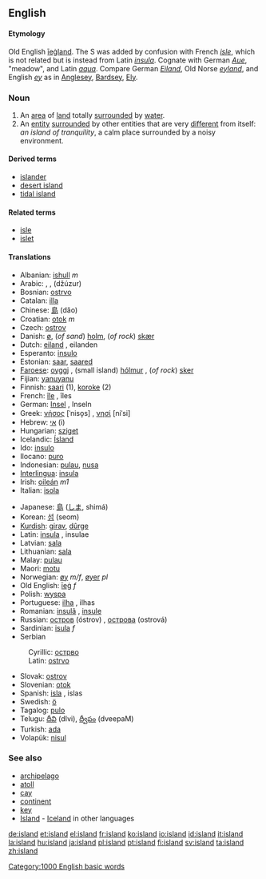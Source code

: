 {{See|Island|Ísland}}
==English==

{{rank|directly|James|Greek|933|island|special|memory|proved}}

{{wikipedia}}
====Etymology====
Old English [[iegland|īeġland]].  The S was added by confusion with French ''[[isle]]'', which is not related but is instead from Latin ''[[insula]]''.  Cognate with German ''[[Aue]]'', "meadow", and Latin ''[[aqua]]''.  Compare German ''[[Eiland]]'', Old Norse ''[[eyland]]'', and English ''[[ey]]'' as in [[Anglesey]], [[Bardsey]], [[Ely]].

===Noun===
{{en-noun|island|islands}}
# An [[area]] of [[land]] totally [[surround]]ed by [[water]].
# An [[entity]] [[surround]]ed by other entities that are very [[different]] from itself: ''an island of tranquility'', a calm place surrounded by a noisy environment.

====Derived terms====
* [[islander]]
* [[desert island]]
* [[tidal island]]

====Related terms====
* [[isle]]
* [[islet]]

====Translations====
{{top}}
*Albanian: [[ishull]] ''m''
*Arabic: {{ARchar|[[جزيرة|جَزِيرَة]]}} {{Unicode|(džazíːra)}} {{f}}, {{ARchar|[[جزائر|جَزَائِر]]}} {{Unicode|(džazáː’ir)}} {{p}}, {{ARchar|[[جزر|جُزُر]]}} (džúzur) {{p}}
*Bosnian: [[ostrvo#Bosnian|ostrvo]] {{n}}
*Catalan: [[illa]] {{f}}
*Chinese: [[島]] (dǎo)
*Croatian: [[otok]] ''m''
*Czech: [[ostrov]] {{m}}
*Danish: [[ø]], (''of sand'') [[holm]], (''of rock'') [[skær]]
*Dutch: [[eiland]] {{n}}, eilanden {{p}}
*Esperanto: [[insulo]]
*Estonian: [[saar]], [[saared]] {{p}}
*[[Faroese]]: [[oyggj]] {{f}}, (small island) [[hólmur]] {{m}}, (''of rock'') [[sker]] {{n}}
*Fijian: [[yanuyanu]]
*Finnish: [[saari]] (1), [[koroke]] (2)
*French: [[île]] {{f}}, îles {{p}}
*German: [[Insel]] {{f}}, Inseln {{p}}
*Greek: [[νήσος]] [ˈniso̞s] {{f}}, [[νησί]] [niˈsi] {{n}}
*Hebrew: [[:he:אי|אי]] (i) {{m}}
*Hungarian: [[sziget]]
*Icelandic: [[Ísland]]
*Ido: [[insulo]]
*Ilocano: [[puro]]
*Indonesian: [[pulau]], [[nusa]]
*[[Interlingua]]: [[insula]]
*Irish: [[oileán]] ''m1''
*Italian: [[isola]] {{f}}
{{mid}}
*Japanese: [[島]] ([[しま]], shimá)
*Korean: [[섬]] (seom)
*[[Kurdish]]: [[girav]], [[dûrge]]
*Latin: [[insula]] {{f}}, insulae {{p}}
*Latvian: [[sala]] {{f}}
*Lithuanian: [[sala]] {{f}}
*Malay: [[pulau]]
*Maori: [[motu]]
*Norwegian: [[øy]] ''m/f'', [[øyer]] ''pl''
*Old English: [[ieg|īeġ]] ''f''
*Polish: [[wyspa]] {{f}}
*Portuguese: [[ilha]] {{f}}, ilhas {{p}}
*Romanian: [[insulã]] {{f}}, [[insule]] {{p}}
*Russian: [[остров]] (óstrov) {{m}}, [[острова]] (ostrová) {{p}}
*Sardinian: [[isula]] ''f''
*Serbian
:Cyrillic: [[острво#Serbian|острво]] {{n}}
:Latin: [[ostrvo#Serbian|ostrvo]] {{n}}
*Slovak: [[ostrov]] {{m}}
*Slovenian: [[otok]] {{m}}
*Spanish: [[isla]] {{f}}, islas {{p}}
*Swedish: [[ö]] {{c}}
*Tagalog: [[pulo]]
*Telugu: [[దీవి]] (dIvi), [[ద్వీపం]] (dveepaM)
*Turkish: [[ada]]
*Volapük: [[nisul]]
{{bottom}}

===See also===
*[[archipelago]]
*[[atoll]]
*[[cay]]
*[[continent]]
*[[key]]
*[[Island]] - [[Iceland]] in other languages

[[Category:1000 English basic words]]

[[de:island]]
[[et:island]]
[[el:island]]
[[fr:island]]
[[ko:island]]
[[io:island]]
[[id:island]]
[[it:island]]
[[la:island]]
[[hu:island]]
[[ja:island]]
[[pl:island]]
[[pt:island]]
[[fi:island]]
[[sv:island]]
[[ta:island]]
[[zh:island]]
